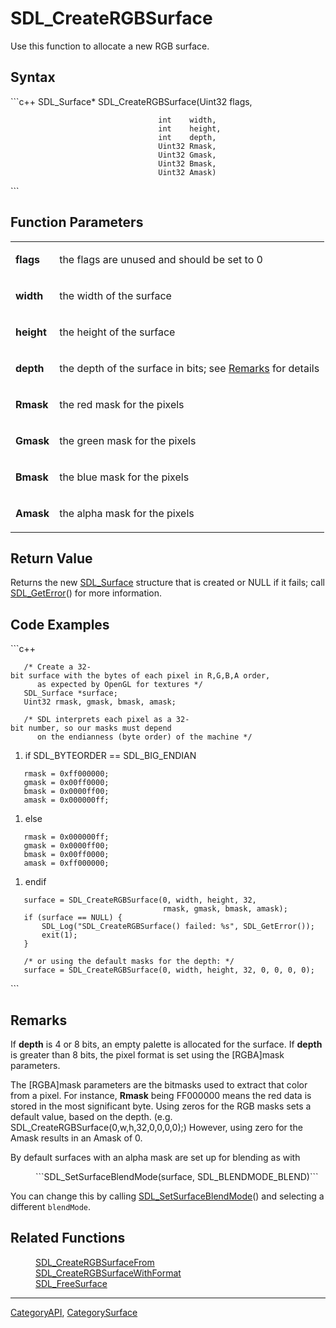 
= SDL_CreateRGBSurface =
Use this function to allocate a new RGB surface.


== Syntax ==
```c++
SDL_Surface* SDL_CreateRGBSurface(Uint32 flags,
                                  int    width,
                                  int    height,
                                  int    depth,
                                  Uint32 Rmask,
                                  Uint32 Gmask,
                                  Uint32 Bmask,
                                  Uint32 Amask)
```

== Function Parameters ==
{|
|'''flags'''
|the flags are unused and should be set to 0
|-
|'''width'''
|the width of the surface
|-
|'''height'''
|the height of the surface
|-
|'''depth'''
|the depth of the surface in bits; see [[#Remarks|Remarks]] for details
|-
|'''Rmask'''
|the red mask for the pixels
|-
|'''Gmask'''
|the green mask for the pixels
|-
|'''Bmask'''
|the blue mask for the pixels
|-
|'''Amask'''
|the alpha mask for the pixels
|}

== Return Value ==
Returns the new [[SDL_Surface]] structure that is created or NULL if it fails; call [[SDL_GetError]]() for more information.

== Code Examples ==
```c++
    /* Create a 32-bit surface with the bytes of each pixel in R,G,B,A order,
       as expected by OpenGL for textures */
    SDL_Surface *surface;
    Uint32 rmask, gmask, bmask, amask;

    /* SDL interprets each pixel as a 32-bit number, so our masks must depend
       on the endianness (byte order) of the machine */
#if SDL_BYTEORDER == SDL_BIG_ENDIAN
    rmask = 0xff000000;
    gmask = 0x00ff0000;
    bmask = 0x0000ff00;
    amask = 0x000000ff;
#else
    rmask = 0x000000ff;
    gmask = 0x0000ff00;
    bmask = 0x00ff0000;
    amask = 0xff000000;
#endif

    surface = SDL_CreateRGBSurface(0, width, height, 32,
                                   rmask, gmask, bmask, amask);
    if (surface == NULL) {
        SDL_Log("SDL_CreateRGBSurface() failed: %s", SDL_GetError());
        exit(1);
    }

    /* or using the default masks for the depth: */
    surface = SDL_CreateRGBSurface(0, width, height, 32, 0, 0, 0, 0);
```

== Remarks ==
If '''depth''' is 4 or 8 bits, an empty palette is allocated for the surface. If '''depth''' is greater than 8 bits, the pixel format is set using the [RGBA]mask parameters.

The [RGBA]mask parameters are the bitmasks used to extract that color from a pixel. For instance, '''Rmask''' being FF000000 means the red data is stored in the most  significant byte. Using zeros for the RGB masks sets a default value, based on the depth. (e.g. SDL_CreateRGBSurface(0,w,h,32,0,0,0,0);) However, using zero for the Amask results in an Amask of 0.

By default surfaces with an alpha mask are set up for blending as with
:```SDL_SetSurfaceBlendMode(surface, SDL_BLENDMODE_BLEND)```
You can change this by calling [[SDL_SetSurfaceBlendMode]]() and selecting a different <code>blendMode</code>.


== Related Functions ==
:[[SDL_CreateRGBSurfaceFrom]]
:[[SDL_CreateRGBSurfaceWithFormat]]
:[[SDL_FreeSurface]]

----
[[CategoryAPI]], [[CategorySurface]]
